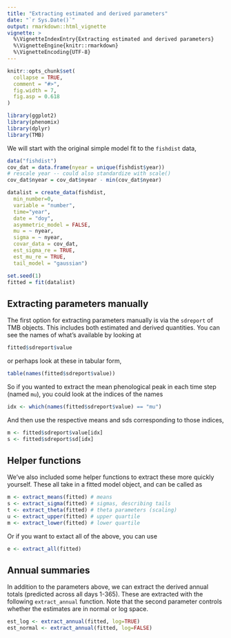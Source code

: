 ```yaml
---
title: "Extracting estimated and derived parameters"
date: "`r Sys.Date()`"
output: rmarkdown::html_vignette
vignette: >
  %\VignetteIndexEntry{Extracting estimated and derived parameters}
  %\VignetteEngine{knitr::rmarkdown}
  %\VignetteEncoding{UTF-8}
---
```


```r
knitr::opts_chunk$set(
  collapse = TRUE,
  comment = "#>",
  fig.width = 7,
  fig.asp = 0.618
)
```

```r
library(ggplot2)
library(phenomix)
library(dplyr)
library(TMB)
```

We will start with the original simple model fit to the `fishdist` data,  

```r
data("fishdist")
cov_dat = data.frame(nyear = unique(fishdist$year))
# rescale year -- could also standardize with scale()
cov_dat$nyear = cov_dat$nyear - min(cov_dat$nyear) 
```


```r
datalist = create_data(fishdist, 
  min_number=0, 
  variable = "number", 
  time="year", 
  date = "doy",
  asymmetric_model = FALSE, 
  mu = ~ nyear,
  sigma = ~ nyear,
  covar_data = cov_dat,
  est_sigma_re = TRUE,
  est_mu_re = TRUE,
  tail_model = "gaussian")
```

```r
set.seed(1)
fitted = fit(datalist)
```

## Extracting parameters manually

The first option for extracting parameters manually is via the `sdreport` of TMB objects. This includes both estimated and derived quantities. You can see the names of what's available by looking at 

```r
fitted$sdreport$value
```

or perhaps look at these in tabular form,  
```r
table(names(fitted$sdreport$value))
```

So if you wanted to extract the mean phenological peak in each time step (named `mu`), you could look at the indices of the names 

```r
idx <- which(names(fitted$sdreport$value) == "mu")
```

And then use the respective means and sds corresponding to those indices,

```r
m <- fitted$sdreport$value[idx]
s <- fitted$sdreport$sd[idx]
```

## Helper functions

We've also included some helper functions to extract these more quickly yourself. These all take in a fitted model object, and can be called as 

```r
m <- extract_means(fitted) # means
s <- extract_sigma(fitted) # sigmas, describing tails
t <- extract_theta(fitted) # theta parameters (scaling)
u <- extract_upper(fitted) # upper quartile
m <- extract_lower(fitted) # lower quartile
```

Or if you want to extact all of the above, you can use

```r
e <- extract_all(fitted)
```

## Annual summaries

In addition to the parameters above, we can extract the derived annual totals (predicted across all days 1-365). These are extracted with the following `extract_annual` function. Note that the second parameter controls whether the estimates are in normal or log space. 

```r
est_log <- extract_annual(fitted, log=TRUE)
est_normal <- extract_annual(fitted, log=FALSE)
```


